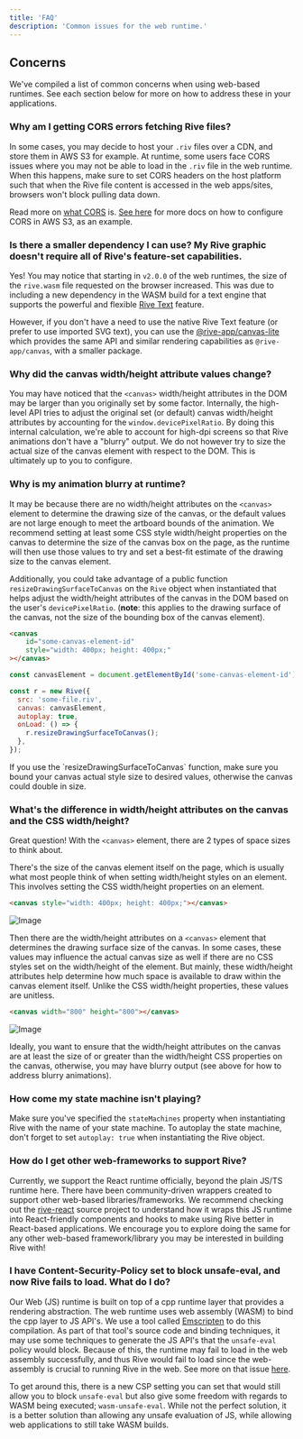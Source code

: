 ```yaml
---
title: 'FAQ'
description: 'Common issues for the web runtime.'
---
```





## Concerns

We've compiled a list of common concerns when using web-based runtimes. See each section below for more on how to address these in your applications.

### Why am I getting CORS errors fetching Rive files?

In some cases, you may decide to host your `.riv` files over a CDN, and store them in AWS S3 for example. At runtime, some users face CORS issues where you may not be able to load in the `.riv` file in the web runtime. When this happens, make sure to set CORS headers on the host platform such that when the Rive file content is accessed in the web apps/sites, browsers won't block pulling data down. 

Read more on [what CORS](https://developer.mozilla.org/en-US/docs/Web/HTTP/CORS) is. [See here](https://docs.aws.amazon.com/AmazonS3/latest/userguide/ManageCorsUsing.html#cors-example-1) for more docs on how to configure CORS in AWS S3, as an example.

### Is there a smaller dependency I can use? My Rive graphic doesn't require all of Rive's feature-set capabilities. 

Yes! You may notice that starting in `v2.0.0` of the web runtimes, the size of the `rive.wasm` file requested on the browser increased. This was due to including a new dependency in the WASM build for a text engine that supports the powerful and flexible [Rive Text](/editor/text/) feature.

However, if you don't have a need to use the native Rive Text feature (or prefer to use imported SVG text), you can use the [@rive-app/canvas-lite](./web-js#canvas-vs-webgl) which provides the same API and similar rendering capabilities as `@rive-app/canvas`, with a smaller package.

### Why did the canvas width/height attribute values change? 

You may have noticed that the `<canvas>` width/height attributes in the DOM may be larger than you originally set by some factor. Internally, the high-level API tries to adjust the original set (or default) canvas width/height attributes by accounting for the `window.devicePixelRatio`. By doing this internal calculation, we're able to account for high-dpi screens so that Rive animations don't have a "blurry" output. We do not however try to size the actual size of the canvas element with respect to the DOM. This is ultimately up to you to configure.

### Why is my animation blurry at runtime?

It may be because there are no width/height attributes on the `<canvas>` element to determine the drawing size of the canvas, or the default values are not large enough to meet the artboard bounds of the animation. We recommend setting at least some CSS style width/height properties on the canvas to determine the size of the canvas box on the page, as the runtime will then use those values to try and set a best-fit estimate of the drawing size to the canvas element.

Additionally, you could take advantage of a public function `resizeDrawingSurfaceToCanvas` on the `Rive` object when instantiated that helps adjust the width/height attributes of the canvas in the DOM based on the user's `devicePixelRatio`. (**note**: this applies to the drawing surface of the canvas, not the size of the bounding box of the canvas element).

```html
<canvas
    id="some-canvas-element-id"
    style="width: 400px; height: 400px;"
></canvas>
```

```javascript
const canvasElement = document.getElementById('some-canvas-element-id');

const r = new Rive({
  src: 'some-file.riv',
  canvas: canvasElement,
  autoplay: true,
  onLoad: () => {
    r.resizeDrawingSurfaceToCanvas();
  },
});
```

<Note>
 If you use the `resizeDrawingSurfaceToCanvas` function, make sure you bound your canvas actual style size to desired values, otherwise the canvas could double in size.
</Note>

### What's the difference in width/height attributes on the canvas and the CSS width/height? 

Great question! With the `<canvas>` element, there are 2 types of space sizes to think about.

There's the size of the canvas element itself on the page, which is usually what most people think of when setting width/height styles on an element. This involves setting the CSS width/height properties on an element.

```html
<canvas style="width: 400px; height: 400px;"></canvas>
```

![Image](https://ucarecdn.com/166b48f5-9893-4371-8655-b69d987a2235/)

Then there are the width/height attributes on a `<canvas>` element that determines the drawing surface size of the canvas. In some cases, these values may influence the actual canvas size as well if there are no CSS styles set on the width/height of the element. But mainly, these width/height attributes help determine how much space is available to draw within the canvas element itself. Unlike the CSS width/height properties, these values are unitless.

```html
<canvas width="800" height="800"></canvas>
```

![Image](https://ucarecdn.com/4fd1465b-97e3-4542-9e47-7babfb27c400/)

Ideally, you want to ensure that the width/height attributes on the canvas are at least the size of or greater than the width/height CSS properties on the canvas, otherwise, you may have blurry output (see above for how to address blurry animations).

### How come my state machine isn't playing?

Make sure you've specified the `stateMachines` property when instantiating Rive with the name of your state machine. To autoplay the state machine, don't forget to set `autoplay: true` when instantiating the Rive object.

### How do I get other web-frameworks to support Rive? 

Currently, we support the React runtime officially, beyond the plain JS/TS runtime here. There have been community-driven wrappers created to support other web-based libraries/frameworks. We recommend checking out the [rive-react](https://github.com/rive-app/rive-react) source project to understand how it wraps this JS runtime into React-friendly components and hooks to make using Rive better in React-based applications. We encourage you to explore doing the same for any other web-based framework/library you may be interested in building Rive with!

### I have Content-Security-Policy set to block unsafe-eval, and now Rive fails to load. What do I do? 

Our Web (JS) runtime is built on top of a cpp runtime layer that provides a rendering abstraction. The web runtime uses web assembly (WASM) to bind the cpp layer to JS API's. We use a tool called [Emscripten](https://emscripten.org/) to do this compilation. As part of that tool's source code and binding techniques, it may use some techniques to generate the JS API's that the `unsafe-eval` policy would block. Because of this, the runtime may fail to load in the web assembly successfully, and thus Rive would fail to load since the web-assembly is crucial to running Rive in the web. See more on that issue [here](https://github.com/WebAssembly/content-security-policy/issues/7). 

To get around this, there is a new CSP setting you can set that would still allow you to block `unsafe-eval` but also give some freedom with regards to WASM being executed; `wasm-unsafe-eval`. While not the perfect solution, it is a better solution than allowing any unsafe evaluation of JS, while allowing web applications to still take WASM builds.
